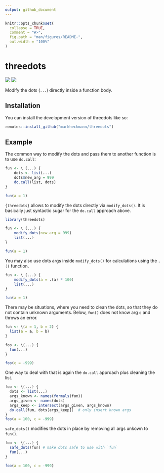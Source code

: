 ```yaml
---
output: github_document
---
```


<!-- README.md is generated from README.Rmd. Please edit that file -->

```r
knitr::opts_chunk$set(
  collapse = TRUE,
  comment = "#>",
  fig.path = "man/figures/README-",
  out.width = "100%"
)
```

# threedots

<!-- badges: start -->
![](https://img.shields.io/badge/language-R-blue)
![](https://img.shields.io/badge/status-experimental-yellow)
<!-- badges: end -->

Modify the dots (`...`) directly inside a function body.

## Installation

You can install the development version of threedots like so:

``` r
remotes::install_github("markheckmann/threedots")
```

## Example

The common way to modify the dots and pass them to another function is to use `do.call`:

```r
fun <- \ (...) {
    dots <- list(...)
    dots$new_arg = 999
    do.call(list, dots)
}

fun(a = 1)
```

`{threedots}` allows to modify the dots directly via `modify_dots()`. It is basically just syntactic sugar for the `do.call` approach above.

```r
library(threedots)

fun <- \ (...) {
    modify_dots(new_arg = 999)
    list(...)
}

fun(a = 1)
```

You may also use dots args inside `modify_dots()` for calculations using the `.()` function.

```r
fun <- \ (...) {
    modify_dots(a = .(a) * 100)
    list(...)
}

fun(a = 1)
```

There may be situations, where you need to clean the dots, so that they do not contain unknown arguments. Below, `fun()` does not know arg `c` and throws an error.

```r
fun <- \(a = 1, b = 2) {
  list(a = a, b = b)  
}

foo <- \(...) {
  fun(...)
}

foo(c = -999)
```

One way to deal with that is again the `do.call` approach plus cleaning the list.

```r
foo <- \(...) {
  dots <- list(...)
  args_known <- names(formals(fun))
  args_given <- names(dots)
  args_keep <- intersect(args_given, args_known)
  do.call(fun, dots[args_keep])  # only insert known args
}
foo(a = 100, c = -999)
```
`safe_dots()` modifies the dots in place by removing all args unkown to `fun()`.

```r
foo <- \(...) {
  safe_dots(fun) # make dots safe to use with `fun`
  fun(...)
}

foo(a = 100, c = -999)
```
